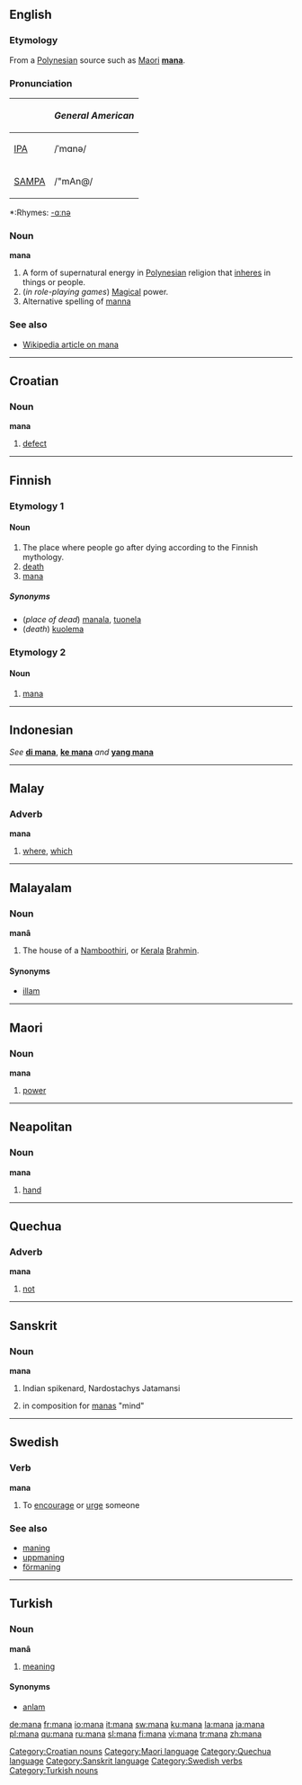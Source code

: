 {{see|MANA|maná|maña|måna|mână}}
==English==

===Etymology===
From a [[Polynesian]] source such as [[Maori]] '''[[mana]]'''.

===Pronunciation===
{| border=1 cellpadding=5
! !! ''General American''
|-
| [[w:IPA|IPA]] || /ˈmɑnə/
|-
| [[w:SAMPA|SAMPA]] || /"mAn@/
|}
*:Rhymes: [[Rhymes:English:-ɑːnə|-ɑːnə]]

===Noun===
'''mana'''

# A form of supernatural energy in [[Polynesian]] religion that [[inhere]]s in things or people.
# (''in role-playing games'') [[Magical]] power.
# Alternative spelling of [[manna]]

===See also===
*[[w:Mana|Wikipedia article on mana]]

----

==Croatian==

===Noun===
'''mana'''

# [[defect]]

[[Category:Croatian nouns]]

----

==Finnish==
===Etymology 1===
====Noun====
{{fi-noun|man|type=kala}}

#The place where people go after dying according to the Finnish mythology.
#[[death]]
#[[#English|mana]]

=====Synonyms=====
*(''place of dead'') [[manala]], [[tuonela]]
*(''death'') [[kuolema]]

===Etymology 2===
====Noun====
{{fi-noun|man|type=kala}}

#[[#English|mana]]

----

==Indonesian==
''See'' '''[[di mana]]''', '''[[ke mana]]''' ''and'' '''[[yang mana]]'''

----

==Malay==

===Adverb===
'''mana'''

# [[where]], [[which]]

----

==Malayalam==

===Noun===
'''manâ'''

# The house of a [[Namboothiri]], or [[Kerala]] [[Brahmin]].

====Synonyms====
*[[illam]]

----

==Maori==

===Noun===
'''mana'''

# [[power]]

[[Category:Maori language]]

----

==Neapolitan==

===Noun===
'''mana''' {{f}}

# [[hand]]

----

==Quechua==

===Adverb===
'''mana'''

# [[not]]

[[Category:Quechua language]]

----

==Sanskrit==

===Noun===
'''mana'''

# {{m}} Indian spikenard, Nardostachys Jatamansi 
#in composition for [[manas]] "mind"

[[Category:Sanskrit language]]

----

==Swedish==
{{sv-verb-reg-ar}}

===Verb===
'''mana'''

# To [[encourage]] or [[urge]] someone

[[Category:Swedish verbs]]

===See also===
*[[maning]]
*[[uppmaning]]
*[[förmaning]]

----

==Turkish==

===Noun===
'''manâ'''

# [[meaning]]

====Synonyms====
*[[anlam]]

[[Category:Turkish nouns]]

[[de:mana]]
[[fr:mana]]
[[io:mana]]
[[it:mana]]
[[sw:mana]]
[[ku:mana]]
[[la:mana]]
[[ja:mana]]
[[pl:mana]]
[[qu:mana]]
[[ru:mana]]
[[sl:mana]]
[[fi:mana]]
[[vi:mana]]
[[tr:mana]]
[[zh:mana]]